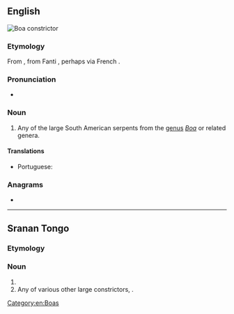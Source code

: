 ==English==
[[File:Boa constrictor (2).jpg|thumb|Boa constrictor]]
{{wikipedia|Boa constrictor}}
{{wikispecies|Boa}}

===Etymology===
From {{etyl|srn|en}} {{m|srn|abóma}}, from Fanti {{der|en|ak|aboma||large constricting snake}}, perhaps via French {{m|fr|aboma}}.

===Pronunciation===
* {{a|US}} {{IPA|/əˈboʊ.mə/|lang=en}}

===Noun===
{{en-noun}}

# Any of the large South American serpents from the [[genus]] ''[[Boa]]'' or related genera.

====Translations====
{{trans-top|any of several large South American serpents}}
* Portuguese: {{t|pt|aboma|f}}
{{trans-mid}}
{{trans-bottom}}

===Anagrams===
* {{anagrams|en|Obama}}

[[Category:en:Boas]]

----

==Sranan Tongo==

===Etymology===
{{rfe|srn}}

===Noun===
{{head|srn|noun}}

# {{l|en|anaconda}}
# Any of various other large constrictors, {{l|en|aboma}}.